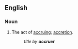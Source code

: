 ==English==

===Noun===
{{en-noun|-}}

# {{context|legal|lang=en}} The act of [[accruing]]; [[accretion]].
#: ''title by '''accruer'''''